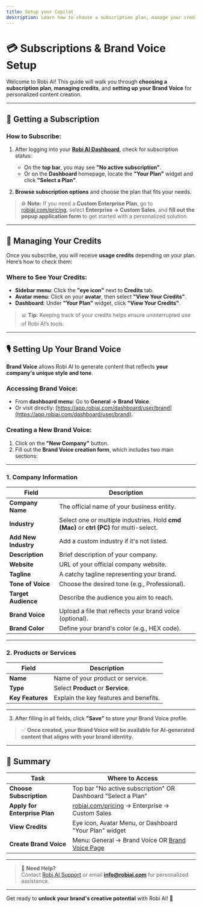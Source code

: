 ```yaml
---
title: Setup your Copilot
description: Learn how to choose a subscription plan, manage your credits, and set up a Brand Voice on Robi AI.
---
```


# 💳 Subscriptions & Brand Voice Setup

Welcome to Robi AI! This guide will walk you through **choosing a subscription plan**, **managing credits**, and **setting up your Brand Voice** for personalized content creation.

---

## 🚀 Getting a Subscription

### How to Subscribe:

1. After logging into your **[Robi AI Dashboard](https://app.robiai.com/dashboard)**, check for subscription status:
   - On the **top bar**, you may see **"No active subscription"**.
   - Or on the **Dashboard** homepage, locate the **"Your Plan"** widget and click **"Select a Plan"**.

2. **Browse subscription options** and choose the plan that fits your needs.

> ⚙️ **Note:** If you need a **Custom Enterprise Plan**, go to [robiai.com/pricing](https://robiai.com/pricing), select **Enterprise -> Custom Sales**, and **fill out the popup application form** to get started with a personalized solution.

---

## 🎫 Managing Your Credits

Once you subscribe, you will receive **usage credits** depending on your plan.  
Here’s how to check them:

### Where to See Your Credits:
- **Sidebar menu**: Click the **"eye icon"** next to **Credits** tab.
- **Avatar menu**: Click on your **avatar**, then select **"View Your Credits"**.
- **Dashboard**: Under **"Your Plan"** widget, click **"View Your Credits"**.

> 📊 **Tip:** Keeping track of your credits helps ensure uninterrupted use of Robi AI’s tools.

---

## 🎙️ Setting Up Your Brand Voice

**Brand Voice** allows Robi AI to generate content that reflects **your company's unique style and tone**.

### Accessing Brand Voice:

- From **dashboard menu**: Go to **General -> Brand Voice**.
- Or visit directly: [https://app.robiai.com/dashboard/user/brand](https://app.robiai.com/dashboard/user/brand).

### Creating a New Brand Voice:

1. Click on the **"New Company"** button.
2. Fill out the **Brand Voice creation form**, which includes two main sections:

---

### 1. **Company Information**

| Field                  | Description                                         |
|-----------------------|-----------------------------------------------------|
| **Company Name**       | The official name of your business entity.          |
| **Industry**           | Select one or multiple industries. Hold **cmd (Mac)** or **ctrl (PC)** for multi-select. |
| **Add New Industry**   | Add a custom industry if it's not listed.          |
| **Description**        | Brief description of your company.                 |
| **Website**            | URL of your official company website.              |
| **Tagline**            | A catchy tagline representing your brand.          |
| **Tone of Voice**      | Choose the desired tone (e.g., Professional).       |
| **Target Audience**    | Describe the audience you aim to reach.            |
| **Brand Voice**        | Upload a file that reflects your brand voice (optional). |
| **Brand Color**        | Define your brand's color (e.g., HEX code).        |

---

### 2. **Products or Services**

| Field                    | Description                                      |
|-------------------------|--------------------------------------------------|
| **Name**                 | Name of your product or service.                  |
| **Type**                 | Select **Product** or **Service**.                |
| **Key Features**         | Explain the key features and benefits.            |

---

3. After filling in all fields, click **"Save"** to store your Brand Voice profile.

> ✅ **Once created, your Brand Voice will be available for AI-generated content that aligns with your brand identity.**

---

## 📝 Summary

| Task                                    | Where to Access                                      |
|-----------------------------------------|-----------------------------------------------------|
| **Choose Subscription**                  | Top bar "No active subscription" OR Dashboard "Select a Plan" |
| **Apply for Enterprise Plan**            | [robiai.com/pricing](https://robiai.com/pricing) -> Enterprise -> Custom Sales |
| **View Credits**                         | Eye icon, Avatar Menu, or Dashboard "Your Plan" widget |
| **Create Brand Voice**                  | Menu: General -> Brand Voice OR [Brand Voice Page](https://app.robiai.com/dashboard/user/brand) |

---

> 💬 **Need Help?**  
> Contact [Robi AI Support](https://robiai.com/cobtact) or email **info@robiai.com** for personalized assistance.

---

Get ready to **unlock your brand's creative potential** with Robi AI! 🚀
